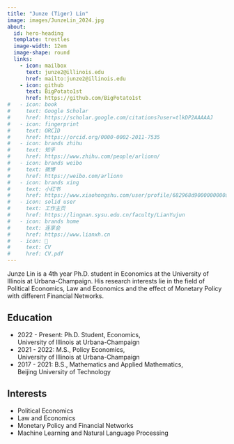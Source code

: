 ```yaml
---
title: "Junze (Tiger) Lin"
image: images/JunzeLin_2024.jpg
about:
  id: hero-heading
  template: trestles
  image-width: 12em
  image-shape: round
  links:
    - icon: mailbox
      text: junze2@illinois.edu
      href: mailto:junze2@illinois.edu
    - icon: github
      text: BigPotato1st
      href: https://github.com/BigPotato1st
#   - icon: book
#     text: Google Scholar
#     href: https://scholar.google.com/citations?user=tlkDP2AAAAAJ
#   - icon: fingerprint
#     text: ORCID
#     href: https://orcid.org/0000-0002-2011-7535
#   - icon: brands zhihu
#     text: 知乎
#     href: https://www.zhihu.com/people/arlionn/
#   - icon: brands weibo
#     text: 微博
#     href: https://weibo.com/arlionn
#   - icon: brands xing
#     text: 小红书
#     href: https://www.xiaohongshu.com/user/profile/682968d9000000000a03da1a
#   - icon: solid user
#     text: 工作主页
#     href: https://lingnan.sysu.edu.cn/faculty/LianYujun
#   - icon: brands home
#     text: 连享会
#     href: https://www.lianxh.cn
#   - icon: 📝
#     text: CV
#     href: CV.pdf
---
```


::: {#hero-heading}

Junze Lin is a 4th year Ph.D. student in Economics at the University of Illinois at Urbana-Champaign. His research interests lie in the field of Political Economics, Law and Economics and the effect of Monetary Policy with different Financial Networks. 

## Education
- 2022 - Present: Ph.D. Student, Economics,  
  University of Illinois at Urbana-Champaign
- 2021 - 2022: M.S., Policy Economics,  
  University of Illinois at Urbana-Champaign
- 2017 - 2021: B.S., Mathematics and Applied Mathematics,  
  Beijing University of Technology

## Interests
- Political Economics
- Law and Economics
- Monetary Policy and Financial Networks
- Machine Learning and Natural Language Processing

:::

